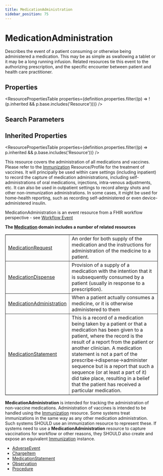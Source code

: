```yaml
---
title: MedicationAdministration
sidebar_position: 75
---
```


# MedicationAdministration

Describes the event of a patient consuming or otherwise being administered a medication.  This may be as simple as swallowing a tablet or it may be a long running infusion.  Related resources tie this event to the authorizing prescription, and the specific encounter between patient and health care practitioner.

<Tabs queryString="intro-section">
<TabItem value="schema" label="Schema" default>


## Properties


<ResourcePropertiesTable properties={definition.properties.filter((p) => !(p.inherited && p.base.includes('Resource')))} />

## Search Parameters

<SearchParamsTable searchParams={definition.searchParameters} />

## Inherited Properties

<ResourcePropertiesTable properties={definition.properties.filter((p) => p.inherited && p.base.includes('Resource'))} />

</TabItem>
  <TabItem value="usage" label="Usage">
    <div> <a name="scope"></a>  <p> This resource covers the administration of all medications and vaccines.  Please refer to the <a href="/docs/api/fhir/resources/immunization">Immunization</a> Resource/Profile for the treatment of vaccines. It will principally be used within care settings (including inpatient) to record the capture of medication administrations, including self-administrations of oral medications, injections, intra-venous adjustments, etc.  It can also be used in outpatient settings to record allergy shots and other non-immunization administrations.  In some cases, it might be used for home-health reporting, such as recording self-administered or even device-administered insulin.  </p>     <p>MedicationAdministration is an event resource from a FHIR workflow perspective - see <a href="https://www.hl7.org/fhir/workflow.html#event"> Workflow Event </a>     </p> </div>
    </TabItem>
  <TabItem value="relationships" label="Relationships">
    <div> <a name="bnr"></a>  <p> <b>The <a href="/docs/api/fhir/resources/medication">Medication</a> domain includes a number of related resources</b> </p> <table border="1" cellpadding="1" cellspacing="2" frame="box">     <tbody><tr>         <td><a href="/docs/api/fhir/resources/medicationrequest">MedicationRequest</a></td>         <td>An order for both supply of the medication and the instructions for administration of the medicine to a patient.</td>     </tr>     <tr>         <td><a href="/docs/api/fhir/resources/medicationdispense">MedicationDispense</a></td>         <td>Provision of a supply of a medication with the intention that it is subsequently consumed by a patient (usually in response to a prescription).  </td>     </tr>     <tr>         <td><a href="/docs/api/fhir/resources/medicationadministration">MedicationAdministration</a></td>         <td>When a patient actually consumes a medicine, or it is otherwise administered to them</td>     </tr>     <tr>         <td><a href="/docs/api/fhir/resources/medicationstatement">MedicationStatement</a></td>         <td>This is a record of a medication being taken by a patient or that a medication has been given to a patient, where the record is the result of a report from the patient or another clinician.            A medication statement is not a part of the prescribe-&gt;dispense-&gt;administer sequence but is a report that such a sequence (or at least a part of it) did take place, resulting in a belief that the patient has received a particular medication.         </td>     </tr> </tbody></table> <p> <b>MedicationAdministration</b> is intended for tracking the administration of non-vaccine medications.  Administration of vaccines is intended to be handled using the <a href="/docs/api/fhir/resources/immunization">Immunization</a> resource.    Some systems treat immunizations in the same way as any other medication administration.  Such systems SHOULD use an immunization resource to represent these.  If systems need to use a <b>MedicationAdministration</b> resource to capture vaccinations for workflow or other reasons, they SHOULD also create and expose an equivalent <a href="/docs/api/fhir/resources/immunization">Immunization</a> instance. </p> </div>
    </TabItem>
  
  <TabItem value="referencedBy" label="Referenced By">
    <ul><li><a href="/docs/api/fhir/resources/adverseevent">AdverseEvent</a></li>
<li><a href="/docs/api/fhir/resources/chargeitem">ChargeItem</a></li>
<li><a href="/docs/api/fhir/resources/medicationstatement">MedicationStatement</a></li>
<li><a href="/docs/api/fhir/resources/observation">Observation</a></li>
<li><a href="/docs/api/fhir/resources/procedure">Procedure</a></li></ul>
    </TabItem>

</Tabs>
